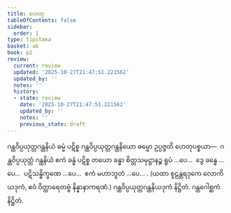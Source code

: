 ```yaml
---
title: ဟေတု
tableOfContents: false
sidebar:
  order: 1
type: tipitaka
basket: ab
book: p2
review:
  current: review
  updated: '2025-10-27T21:47:51.221562'
  updated_by: ''
  notes: ''
  history:
  - state: review
    date: '2025-10-27T21:47:51.221562'
    updated_by: ''
    notes: ''
    previous_state: draft
---
```



<ReviewStatus review={frontmatter.review} showDetails={true} />

<HypothesisAnnotation frontmatter={frontmatter} />

<DynamicBreadcrumb />

<Division number="117" book="p2" e="ch" v="38" p="203">

<Paragraph number="1883" book="p2">
ဂန္ထဝိပ္ပယုတ္တဂန္ထနိယံ ဓမ္မံ ပဋိစ္စ ဂန္ထဝိပ္ပယုတ္တဂန္ထနိယော ဓမ္မော ဥပ္ပဇ္ဇတိ ဟေတုပစ္စယာ—  ဂန္ထဝိပ္ပယုတ္တံ ဂန္ထနိယံ ဧကံ ခန္ဓံ ပဋိစ္စ တယော ခန္ဓာ စိတ္တသမုဋ္ဌာနဉ္စ ရူပံ …ပေ…  ဒွေ ခန္ဓေ …ပေ…  ပဋိသန္ဓိက္ခဏေ …ပေ…  ဧကံ မဟာဘူတံ …ပေ… . (ယထာ စူဠန္တရဒုကေ လောကိယဒုကံ, ဧဝံ ဝိတ္ထာရေတဗ္ဗံ နိန္နာနာကရဏံ.)

</Paragraph>
</Division>

<Paragraph number="1884" type="center" book="p2">
ဂန္ထဝိပ္ပယုတ္တဂန္ထနိယဒုကံ နိဋ္ဌိတံ.



</Paragraph>

<Paragraph number="1885" type="center" book="p2">
ဂန္ထဂေါစ္ဆကံ နိဋ္ဌိတံ.
</Paragraph>